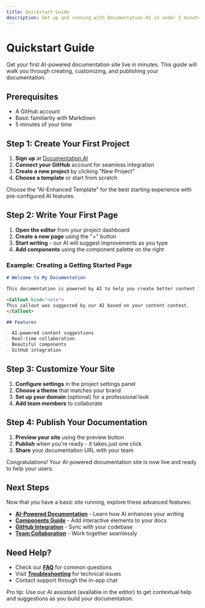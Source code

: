 ```yaml
---
title: Quickstart Guide
description: Get up and running with Documentation.AI in under 5 minutes
---
```


# Quickstart Guide

Get your first AI-powered documentation site live in minutes. This guide will walk you through creating, customizing, and publishing your documentation.

## Prerequisites

- A GitHub account
- Basic familiarity with Markdown
- 5 minutes of your time

## Step 1: Create Your First Project

1. **Sign up** at [Documentation.AI](https://documentation.ai)
2. **Connect your GitHub** account for seamless integration
3. **Create a new project** by clicking "New Project"
4. **Choose a template** or start from scratch

<Callout kind="tip">
Choose the "AI-Enhanced Template" for the best starting experience with pre-configured AI features.
</Callout>

## Step 2: Write Your First Page

1. **Open the editor** from your project dashboard
2. **Create a new page** using the "+" button
3. **Start writing** - our AI will suggest improvements as you type
4. **Add components** using the component palette on the right

### Example: Creating a Getting Started Page

```markdown
# Welcome to My Documentation

This documentation is powered by AI to help you create better content faster.

<Callout kind="note">
This callout was suggested by our AI based on your content context.
</Callout>

## Features

- AI-powered content suggestions
- Real-time collaboration
- Beautiful components
- GitHub integration
```

## Step 3: Customize Your Site

1. **Configure settings** in the project settings panel
2. **Choose a theme** that matches your brand
3. **Set up your domain** (optional) for a professional look
4. **Add team members** to collaborate

## Step 4: Publish Your Documentation

1. **Preview your site** using the preview button
2. **Publish** when you're ready - it takes just one click
3. **Share** your documentation URL with your team

<Callout kind="success">
Congratulations! Your AI-powered documentation site is now live and ready to help your users.
</Callout>

## Next Steps

Now that you have a basic site running, explore these advanced features:

- **[AI-Powered Documentation](/ai-powered-documentation)** - Learn how AI enhances your writing
- **[Components Guide](/components-overview)** - Add interactive elements to your docs
- **[GitHub Integration](/how-to-integrate-github)** - Sync with your codebase
- **[Team Collaboration](/how-to-invite-team)** - Work together seamlessly

## Need Help?

- Check our **[FAQ](/faq)** for common questions
- Visit **[Troubleshooting](/troubleshooting)** for technical issues
- Contact support through the in-app chat

<Callout kind="tip">
Pro tip: Use our AI assistant (available in the editor) to get contextual help and suggestions as you build your documentation.
</Callout>

